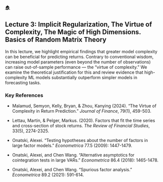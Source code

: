 [🏠](index.qmd)

## Lecture 3: Implicit Regularization, The Virtue of Complexity, The Magic of High Dimensions. Basics of Random Matrix Theory

In this lecture, we highlight empirical findings that greater model complexity can be beneficial for predicting returns. Contrary to conventional wisdom, increasing model parameters (even beyond the number of observations) can raise out-of-sample performance — the "virtue of complexity." We examine the theoretical justification for this and review evidence that high-complexity ML models substantially outperform simpler models in forecasting tasks.

### Key References

- Malamud, Semyon, Kelly, Bryan, & Zhou, Kanying (2024). "The Virtue of Complexity in Return Prediction." *Journal of Finance*, 79(1), 459-503.

- Lettau, Martin, & Pelger, Markus. (2020). Factors that fit the time series and cross-section of stock returns. *The Review of Financial Studies*, 33(5), 2274-2325.

- Onatski, Alexei. "Testing hypotheses about the number of factors in large factor models." *Econometrica* 77.5 (2009): 1447-1479.

- Onatski, Alexei, and Chen Wang. "Alternative asymptotics for cointegration tests in large VARs." *Econometrica* 86.4 (2018): 1465-1478.

- Onatski, Alexei, and Chen Wang. "Spurious factor analysis." *Econometrica* 89.2 (2021): 591-614.